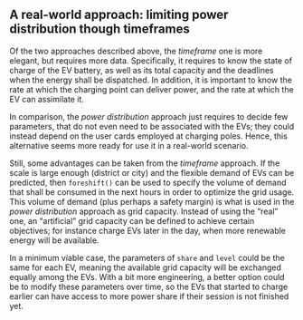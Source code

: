 
## A real-world approach: limiting power distribution though timeframes

Of the two approaches described above, the *timeframe* one is more elegant, but requires more data. Specifically, it requires to know the state of charge of the EV battery, as well as its total capacity and the deadlines when the energy shall be dispatched. In addition, it is important to know the rate at which the charging point can deliver power, and the rate at which the EV can assimilate it. 

In comparison, the *power distribution* approach just requires to decide few parameters, that do not even need to be associated with the EVs; they could instead depend on the user cards employed at charging poles. Hence, this alternative seems more ready for use it in a real-world scenario.

Still, some advantages can be taken from the *timeframe* approach. If the scale is large enough (district or city) and the flexible demand of EVs can be predicted, then `foreshift()` can be used to specify the volume of demand that shall be consumed in the next hours in order to optimize the grid usage. This volume of demand (plus perhaps a safety margin) is what is used in the *power distribution* approach as grid capacity. Instead of using the "real" one, an "artificial" grid capacity can be defined to achieve certain objectives; for instance charge EVs later in the day, when more renewable energy will be available. 

In a minimum viable case, the parameters of `share` and `level` could be the same for each EV, meaning the available grid capacity will be exchanged equally among the EVs. With a bit more engineering, a better option could be to modify these parameters over time, so the EVs that started to charge earlier can have access to more power share if their session is not finished yet. 


